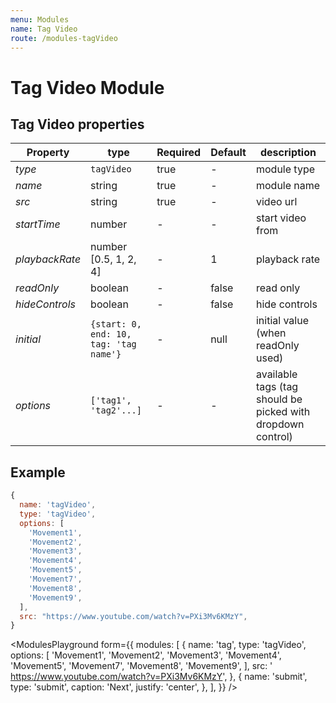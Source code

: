 ```yaml
---
menu: Modules
name: Tag Video
route: /modules-tagVideo
---
```


# Tag Video Module

## Tag Video properties

| Property    | type    | Required | Default | description    |
| ----------- | ------- | -------- | ------- | -------------- |
| *type*      | `tagVideo` | true  | -       | module type    |
| *name*      | string  | true     | -       | module name    |
| *src*       | string  | true     | -       | video url      |
| *startTime* | number  | -        | -       | start video from  |
| *playbackRate* | number [0.5, 1, 2, 4] | -        | 1       | playback rate  |
| *readOnly*  | boolean | -        | false   | read only    |
| *hideControls*  | boolean | -        | false    | hide controls    |
| *initial*   | `{start: 0, end: 10, tag: 'tag name'}` | -    | null       | initial value (when readOnly used) |
| *options*   | `['tag1', 'tag2'...]`  | -        | -       | available tags (tag should be picked with dropdown control)  |

## Example
```jsx
{
  name: 'tagVideo',
  type: 'tagVideo',
  options: [
    'Movement1',
    'Movement2',
    'Movement3',
    'Movement4',
    'Movement5',
    'Movement7',
    'Movement8',
    'Movement9',
  ],
  src: "https://www.youtube.com/watch?v=PXi3Mv6KMzY",
}
```


<ModulesPlayground
  form={{
    modules: [
      {
        name: 'tag',
        type: 'tagVideo',
        options: [
          'Movement1',
          'Movement2',
          'Movement3',
          'Movement4',
          'Movement5',
          'Movement7',
          'Movement8',
          'Movement9',
        ],
        src: ' https://www.youtube.com/watch?v=PXi3Mv6KMzY',
      },
      {
        name: 'submit',
        type: 'submit',
        caption: 'Next',
        justify: 'center',
      },
    ],
  }}
/>
